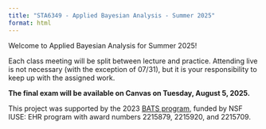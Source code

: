 ```yaml
---
title: "STA6349 - Applied Bayesian Analysis - Summer 2025"
format: html
---
```


Welcome to Applied Bayesian Analysis for Summer 2025! 

Each class meeting will be split between lecture and practice. Attending live is not necessary (with the exception of 07/31), but it is your responsibility to keep up with the assigned work.

**The final exam will be available on Canvas on Tuesday, August 5, 2025.**

This project was supported by the 2023 [BATS program](https://www.stat.uci.edu/bayes-bats/), funded by NSF IUSE: EHR program with award numbers 2215879, 2215920, and 2215709.